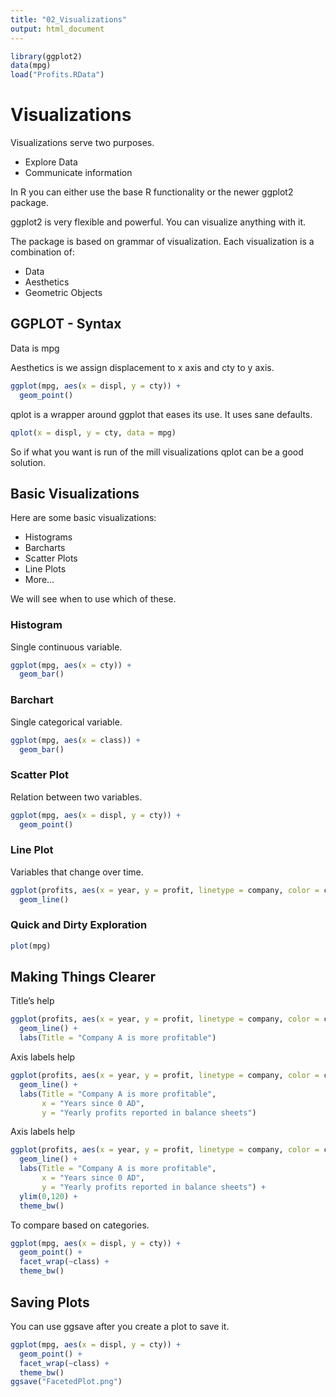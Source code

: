 ```yaml
---
title: "02_Visualizations"
output: html_document
---
```


```r
library(ggplot2)
data(mpg)
load("Profits.RData")
```

# Visualizations 

Visualizations serve two purposes.

+ Explore Data
+ Communicate information

In R you can either use the base R functionality or the newer ggplot2 package.

ggplot2 is very flexible and powerful. You can visualize anything with it.

The package is based on grammar of visualization. Each visualization is a combination of:

+ Data
+ Aesthetics
+ Geometric Objects

## GGPLOT - Syntax

Data is mpg

Aesthetics is we assign displacement to x axis and cty to y axis.

```r
ggplot(mpg, aes(x = displ, y = cty)) +
  geom_point()
```

qplot is a wrapper around ggplot that eases its use. It uses sane defaults.

```r
qplot(x = displ, y = cty, data = mpg)
```

So if what you want is run of the mill visualizations qplot can be a good solution.

## Basic Visualizations

Here are some basic visualizations:

+ Histograms
+ Barcharts
+ Scatter Plots
+ Line Plots 
+ More...

We will see when to use which of these.

### Histogram

Single continuous variable.

```r
ggplot(mpg, aes(x = cty)) +
  geom_bar()
```

### Barchart

Single categorical variable.

```r
ggplot(mpg, aes(x = class)) +
  geom_bar()
```

### Scatter Plot

Relation between two variables.

```r
ggplot(mpg, aes(x = displ, y = cty)) +
  geom_point()
```

### Line Plot

Variables that change over time.

```r
ggplot(profits, aes(x = year, y = profit, linetype = company, color = company)) +
  geom_line()
```

### Quick and Dirty Exploration

```r
plot(mpg)
```

## Making Things Clearer

Title's help

```r
ggplot(profits, aes(x = year, y = profit, linetype = company, color = company)) +
  geom_line() +
  labs(Title = "Company A is more profitable")
```

Axis labels help

```r
ggplot(profits, aes(x = year, y = profit, linetype = company, color = company)) +
  geom_line() +
  labs(Title = "Company A is more profitable",
       x = "Years since 0 AD",
       y = "Yearly profits reported in balance sheets")
```

Axis labels help

```r
ggplot(profits, aes(x = year, y = profit, linetype = company, color = company)) +
  geom_line() +
  labs(Title = "Company A is more profitable",
       x = "Years since 0 AD",
       y = "Yearly profits reported in balance sheets") +
  ylim(0,120) +
  theme_bw()
```

To compare based on categories.

```r
ggplot(mpg, aes(x = displ, y = cty)) +
  geom_point() +
  facet_wrap(~class) + 
  theme_bw()
```

## Saving Plots

You can use ggsave after you create a plot to save it.

```r
ggplot(mpg, aes(x = displ, y = cty)) +
  geom_point() +
  facet_wrap(~class) + 
  theme_bw()
ggsave("FacetedPlot.png")
```